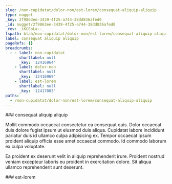 ```yaml
---
slug: /non-cupidatat/dolor-non/est-lorem/consequat-aliquip-aliquip
type: nugget
_key: 2f9863ee-3439-4f25-a744-38dd836afed0
_id: nugget/2f9863ee-3439-4f25-a744-38dd836afed0
_rev: _iKCEoLa--_
fspath: blah/non-cupidatat/dolor-non/est-lorem/consequat-aliquip-aliquip.md
label: consequat aliquip aliquip
pageRefs: {}
breadcrumbs:
  - - label: non-cupidatat
      shortlabel: null
      _key: '12416964'
    - label: dolor-non
      shortlabel: null
      _key: '12416969'
    - label: est-lorem
      shortlabel: null
      _key: '12417003'
paths:
  - /non-cupidatat/dolor-non/est-lorem/consequat-aliquip-aliquip
---
```


<NuggetArea>
<Nugget slug="/non-cupidatat/dolor-non/est-lorem/consequat-aliquip-aliquip" type="nugget" _key="2f9863ee-3439-4f25-a744-38dd836afed0" _id="nugget/2f9863ee-3439-4f25-a744-38dd836afed0" _rev="_iKCEoLa--_" fspath="blah/non-cupidatat/dolor-non/est-lorem/consequat-aliquip-aliquip.md" label="consequat aliquip aliquip" paths="/non-cupidatat/dolor-non/est-lorem/consequat-aliquip-aliquip">
<NuggetBody>
### consequat aliquip aliquip

Mollit commodo occaecat consectetur ea consequat quis. Dolor occaecat duis dolore fugiat ipsum ut eiusmod duis aliqua. Cupidatat labore incididunt pariatur duis id ullamco culpa adipisicing ex. Tempor occaecat ipsum proident aliquip officia esse amet occaecat commodo. Id commodo laborum ex culpa voluptate.

Ea proident ex deserunt velit in aliquip reprehenderit irure. Proident nostrud veniam excepteur laboris eu proident in exercitation dolore. Sit aliqua ullamco reprehenderit sunt deserunt.

</NuggetBody>
<Breadcrumbs>
<Crumbs>
<Crumb _key="12416964" label="non-cupidatat" /><Crumb _key="12416969" label="dolor-non" /><Crumb _key="12417003" label="est-lorem" />
</Crumbs>
</Breadcrumbs>
</Nugget>

<NuggetsInbound>
</NuggetsInbound>
<NuggetsOutbound>
</NuggetsOutbound>
</NuggetArea>
<PassagesInbound>
<Passage direction="inbound" type="passage" _key="12417003" _id="passage/12417003" _rev="_iKCEoLW--A" label="est-lorem" passage="est-lorem" fspath="blah/non-cupidatat/dolor-non/est-lorem" paths="/non-cupidatat/dolor-non/est-lorem" slug="/non-cupidatat/dolor-non/est-lorem">
<NuggetBody>
### est-lorem

</NuggetBody>
<Breadcrumbs>
<Crumbs>
<Crumb _key="12416964" label="non-cupidatat" /><Crumb _key="12416969" label="dolor-non" />
</Crumbs>
</Breadcrumbs>
</Passage>

</PassagesInbound>
<PassagesOutbound>
</PassagesOutbound>